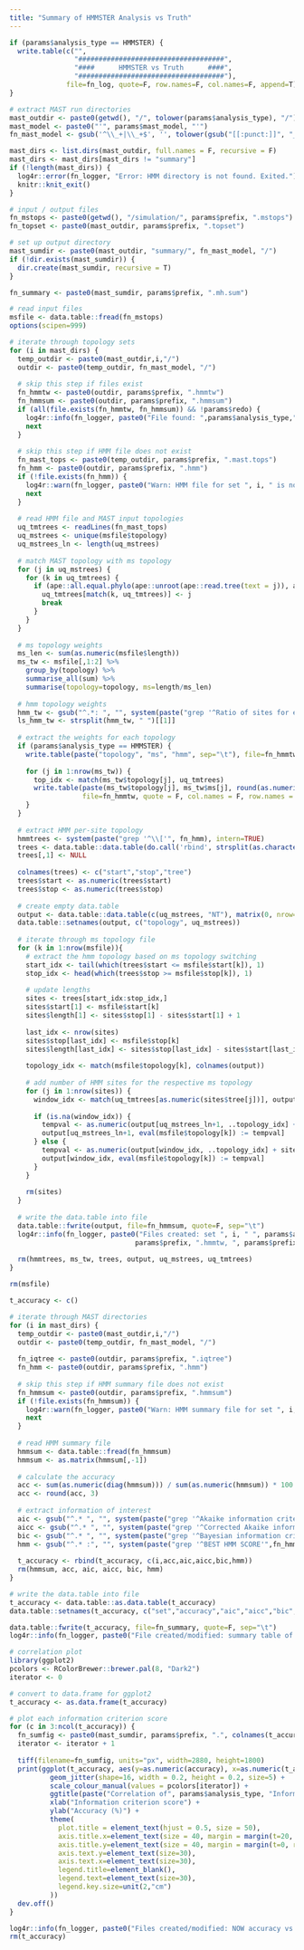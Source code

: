 ```yaml
---
title: "Summary of HMMSTER Analysis vs Truth"
---
```


```r
if (params$analysis_type == HMMSTER) {
  write.table(c("",
                "####################################",
                "####      HMMSTER vs Truth      ####",
                "####################################"),
              file=fn_log, quote=F, row.names=F, col.names=F, append=T)
}

# extract MAST run directories
mast_outdir <- paste0(getwd(), "/", tolower(params$analysis_type), "/")
mast_model <- paste0("'", params$mast_model, "'")
fn_mast_model <- gsub('^\\_+|\\_+$', '', tolower(gsub("[[:punct:]]", "_", mast_model)))

mast_dirs <- list.dirs(mast_outdir, full.names = F, recursive = F)
mast_dirs <- mast_dirs[mast_dirs != "summary"]
if (!length(mast_dirs)) {
  log4r::error(fn_logger, "Error: HMM directory is not found. Exited.")
  knitr::knit_exit()
}

# input / output files
fn_mstops <- paste0(getwd(), "/simulation/", params$prefix, ".mstops")
fn_topset <- paste0(mast_outdir, params$prefix, ".topset")

# set up output directory
mast_sumdir <- paste0(mast_outdir, "summary/", fn_mast_model, "/")
if (!dir.exists(mast_sumdir)) {
  dir.create(mast_sumdir, recursive = T)
}

fn_summary <- paste0(mast_sumdir, params$prefix, ".mh.sum")
```

```r
# read input files
msfile <- data.table::fread(fn_mstops)
options(scipen=999)

# iterate through topology sets
for (i in mast_dirs) {
  temp_outdir <- paste0(mast_outdir,i,"/")
  outdir <- paste0(temp_outdir, fn_mast_model, "/")
 
  # skip this step if files exist
  fn_hmmtw <- paste0(outdir, params$prefix, ".hmmtw")
  fn_hmmsum <- paste0(outdir, params$prefix, ".hmmsum")
  if (all(file.exists(fn_hmmtw, fn_hmmsum)) && !params$redo) {
    log4r::info(fn_logger, paste0("File found: ",params$analysis_type," summary files for set ", i, "."))
    next
  }
  
  # skip this step if HMM file does not exist
  fn_mast_tops <- paste0(temp_outdir, params$prefix, ".mast.tops")
  fn_hmm <- paste0(outdir, params$prefix, ".hmm")
  if (!file.exists(fn_hmm)) {
    log4r::warn(fn_logger, paste0("Warn: HMM file for set ", i, " is not found. Skipped."))
    next
  }
  
  # read HMM file and MAST input topologies
  uq_tmtrees <- readLines(fn_mast_tops)
  uq_mstrees <- unique(msfile$topology)
  uq_mstrees_ln <- length(uq_mstrees)
  
  # match MAST topology with ms topology
  for (j in uq_mstrees) {
    for (k in uq_tmtrees) {
      if (ape::all.equal.phylo(ape::unroot(ape::read.tree(text = j)), ape::read.tree(text = k))) {
        uq_tmtrees[match(k, uq_tmtrees)] <- j
        break
      }
    }
  }
  
  # ms topology weights
  ms_len <- sum(as.numeric(msfile$length))
  ms_tw <- msfile[,1:2] %>%
    group_by(topology) %>%
    summarise_all(sum) %>%
    summarise(topology=topology, ms=length/ms_len)
  
  # hmm topology weights
  hmm_tw <- gsub("^.*: ", "", system(paste("grep '^Ratio of sites for each category'",fn_hmm), intern = T))
  ls_hmm_tw <- strsplit(hmm_tw, " ")[[1]]
  
  # extract the weights for each topology
  if (params$analysis_type == HMMSTER) {
    write.table(paste("topology", "ms", "hmm", sep="\t"), file=fn_hmmtw, quote = F, col.names = F, row.names = F)
    
    for (j in 1:nrow(ms_tw)) {
      top_idx <- match(ms_tw$topology[j], uq_tmtrees)
      write.table(paste(ms_tw$topology[j], ms_tw$ms[j], round(as.numeric(ls_hmm_tw[top_idx]), 4), sep="\t"),
                  file=fn_hmmtw, quote = F, col.names = F, row.names = F, append = T)
    }
  }
  
  # extract HMM per-site topology
  hmmtrees <- system(paste("grep '^\\['", fn_hmm), intern=TRUE)
  trees <- data.table::data.table(do.call('rbind', strsplit(as.character(hmmtrees),'\\[|,|\\]')))
  trees[,1] <- NULL
  
  colnames(trees) <- c("start","stop","tree")
  trees$start <- as.numeric(trees$start)
  trees$stop <- as.numeric(trees$stop)
  
  # create empty data.table
  output <- data.table::data.table(c(uq_mstrees, "NT"), matrix(0, nrow=uq_mstrees_ln+1, ncol=uq_mstrees_ln))
  data.table::setnames(output, c("topology", uq_mstrees))
  
  # iterate through ms topology file
  for (k in 1:nrow(msfile)){
    # extract the hmm topology based on ms topology switching
    start_idx <- tail(which(trees$start <= msfile$start[k]), 1)
    stop_idx <- head(which(trees$stop >= msfile$stop[k]), 1)
    
    # update lengths
    sites <- trees[start_idx:stop_idx,]
    sites$start[1] <- msfile$start[k]
    sites$length[1] <- sites$stop[1] - sites$start[1] + 1
    
    last_idx <- nrow(sites)
    sites$stop[last_idx] <- msfile$stop[k]
    sites$length[last_idx] <- sites$stop[last_idx] - sites$start[last_idx] + 1
    
    topology_idx <- match(msfile$topology[k], colnames(output))
    
    # add number of HMM sites for the respective ms topology
    for (j in 1:nrow(sites)) {
      window_idx <- match(uq_tmtrees[as.numeric(sites$tree[j])], output$topology)
      
      if (is.na(window_idx)) {
        tempval <- as.numeric(output[uq_mstrees_ln+1, ..topology_idx] + sites$length[j])
        output[uq_mstrees_ln+1, eval(msfile$topology[k]) := tempval]
      } else {
        tempval <- as.numeric(output[window_idx, ..topology_idx] + sites$length[j])
        output[window_idx, eval(msfile$topology[k]) := tempval]
      }
    }
    
    rm(sites)
  }
  
  # write the data.table into file
  data.table::fwrite(output, file=fn_hmmsum, quote=F, sep="\t")
  log4r::info(fn_logger, paste0("Files created: set ", i, " ", params$analysis_type, " summary files (",
                               params$prefix, ".hmmtw, ", params$prefix, ".hmmsum)."))
  
  rm(hmmtrees, ms_tw, trees, output, uq_mstrees, uq_tmtrees)
}

rm(msfile)
```

```r
t_accuracy <- c()

# iterate through MAST directories
for (i in mast_dirs) {
  temp_outdir <- paste0(mast_outdir,i,"/")
  outdir <- paste0(temp_outdir, fn_mast_model, "/")
  
  fn_iqtree <- paste0(outdir, params$prefix, ".iqtree")
  fn_hmm <- paste0(outdir, params$prefix, ".hmm")
  
  # skip this step if HMM summary file does not exist
  fn_hmmsum <- paste0(outdir, params$prefix, ".hmmsum")
  if (!file.exists(fn_hmmsum)) {
    log4r::warn(fn_logger, paste0("Warn: HMM summary file for set ", i, " is not found. Skipped."))
    next
  }
  
  # read HMM summary file
  hmmsum <- data.table::fread(fn_hmmsum)
  hmmsum <- as.matrix(hmmsum[,-1])
    
  # calculate the accuracy 
  acc <- sum(as.numeric(diag(hmmsum))) / sum(as.numeric(hmmsum)) * 100
  acc <- round(acc, 3)
  
  # extract information of interest
  aic <- gsub("^.* ", "", system(paste("grep '^Akaike information criterion'",fn_iqtree), intern = T))
  aicc <- gsub("^.* ", "", system(paste("grep '^Corrected Akaike information criterion'",fn_iqtree), intern = T))
  bic <- gsub("^.* ", "", system(paste("grep '^Bayesian information criterion'",fn_iqtree), intern = T))
  hmm <- gsub("^.* :", "", system(paste("grep '^BEST HMM SCORE'",fn_hmm), intern = T))
  
  t_accuracy <- rbind(t_accuracy, c(i,acc,aic,aicc,bic,hmm))
  rm(hmmsum, acc, aic, aicc, bic, hmm)
}

# write the data.table into file
t_accuracy <- data.table::as.data.table(t_accuracy)
data.table::setnames(t_accuracy, c("set","accuracy","aic","aicc","bic","hmm"))

data.table::fwrite(t_accuracy, file=fn_summary, quote=F, sep="\t")
log4r::info(fn_logger, paste0("File created/modified: summary table of ", params$analysis_type, " and ms (", params$prefix, ".mh.sum)."))

# correlation plot
library(ggplot2)
pcolors <- RColorBrewer::brewer.pal(8, "Dark2")
iterator <- 0

# convert to data.frame for ggplot2
t_accuracy <- as.data.frame(t_accuracy)

# plot each information criterion score
for (c in 3:ncol(t_accuracy)) {
  fn_sumfig <- paste0(mast_sumdir, params$prefix, ".", colnames(t_accuracy)[c], ".mh.tiff")
  iterator <- iterator + 1
  
  tiff(filename=fn_sumfig, units="px", width=2880, height=1800)
  print(ggplot(t_accuracy, aes(y=as.numeric(accuracy), x=as.numeric(t_accuracy[,c]), ymin=0, ymax=100)) + 
          geom_jitter(shape=16, width = 0.2, height = 0.2, size=5) +
          scale_colour_manual(values = pcolors[iterator]) +
          ggtitle(paste("Correlation of", params$analysis_type, "Information Criterion and NOW Accuracy")) + 
          xlab("Information criterion score") +
          ylab("Accuracy (%)") +
          theme(
            plot.title = element_text(hjust = 0.5, size = 50),
            axis.title.x=element_text(size = 40, margin = margin(t=20, r=0, b=0, l=0)),
            axis.title.y=element_text(size = 40, margin = margin(t=0, r=20, b=0, l=0)),
            axis.text.y=element_text(size=30),
            axis.text.x=element_text(size=30),
            legend.title=element_blank(),
            legend.text=element_text(size=30),
            legend.key.size=unit(2,"cm")
          ))
  dev.off()
}

log4r::info(fn_logger, paste0("Files created/modified: NOW accuracy vs ", params$analysis_type, " IC correlation plots."))
rm(t_accuracy)
```